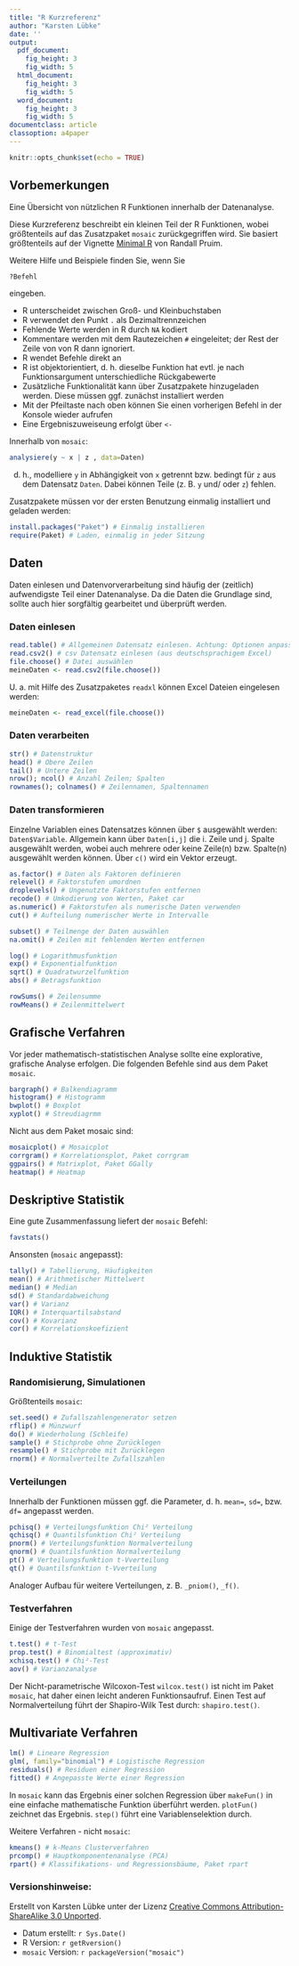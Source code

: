 ```yaml
---
title: "R Kurzreferenz"
author: "Karsten Lübke"
date: ''
output:
  pdf_document:
    fig_height: 3
    fig_width: 5
  html_document:
    fig_height: 3
    fig_width: 5
  word_document:
    fig_height: 3
    fig_width: 5
documentclass: article
classoption: a4paper
---
```


```r
knitr::opts_chunk$set(echo = TRUE)
```

## Vorbemerkungen
Eine Übersicht von nützlichen R Funktionen innerhalb der Datenanalyse. 

Diese Kurzreferenz beschreibt ein kleinen Teil der R Funktionen, wobei größtenteils auf das Zusatzpaket `mosaic` zurückgegriffen wird. Sie basiert größtenteils auf der Vignette [Minimal R](https://cran.r-project.org/web/packages/mosaic/vignettes/MinimalR.pdf) von Randall Pruim.

Weitere Hilfe und Beispiele finden Sie, wenn Sie
```r
?Befehl
```
eingeben.

* R unterscheidet zwischen Groß- und Kleinbuchstaben
* R verwendet den Punkt `.` als Dezimaltrennzeichen
* Fehlende Werte werden in R durch `NA` kodiert
* Kommentare werden mit dem Rautezeichen `#` eingeleitet; der Rest der Zeile von von R dann ignoriert.
* R wendet Befehle direkt an
* R ist objektorientiert, d. h. dieselbe Funktion hat evtl. je nach Funktionsargument unterschiedliche Rückgabewerte
* Zusätzliche Funktionalität kann über Zusatzpakete hinzugeladen werden. Diese müssen ggf. zunächst  installiert werden
* Mit der Pfeiltaste nach oben können Sie einen vorherigen Befehl in der Konsole wieder aufrufen
* Eine Ergebniszuweiseung erfolgt über `<-`

Innerhalb von `mosaic`:
```r
analysiere(y ~ x | z , data=Daten)
```
d. h., modelliere `y` in Abhängigkeit von `x` getrennt bzw. bedingt für `z` aus dem Datensatz `Daten`. Dabei können Teile (z. B. `y` und/ oder `z`) fehlen.

Zusatzpakete müssen vor der ersten Benutzung einmalig installiert und geladen werden:
```r
install.packages("Paket") # Einmalig installieren
require(Paket) # Laden, einmalig in jeder Sitzung

```


## Daten
Daten einlesen und Datenvorverarbeitung sind häufig der (zeitlich) aufwendigste Teil einer Datenanalyse. Da die Daten die Grundlage sind, sollte auch hier sorgfältig gearbeitet und überprüft werden.

### Daten einlesen
```r
read.table() # Allgemeinen Datensatz einlesen. Achtung: Optionen anpassen
read.csv2() # csv Datensatz einlesen (aus deutschsprachigem Excel)
file.choose() # Datei auswählen
meineDaten <- read.csv2(file.choose())
```

U. a. mit Hilfe des Zusatzpaketes `readxl` können Excel Dateien eingelesen werden:
```r
meineDaten <- read_excel(file.choose()) 
```

### Daten verarbeiten
```r
str() # Datenstruktur
head() # Obere Zeilen
tail() # Untere Zeilen
nrow(); ncol() # Anzahl Zeilen; Spalten 
rownames(); colnames() # Zeilennamen, Spaltennamen
```

### Daten transformieren
Einzelne Variablen eines Datensatzes können über `$` ausgewählt werden: `Daten$Variable`. Allgemein kann über `Daten[i,j]` die i. Zeile und j. Spalte ausgewählt werden, wobei auch mehrere oder keine Zeile(n) bzw. Spalte(n) ausgewählt werden können. Über `c()` wird ein Vektor erzeugt.
```r
as.factor() # Daten als Faktoren definieren
relevel() # Faktorstufen umordnen
droplevels() # Ungenutzte Faktorstufen entfernen
recode() # Umkodierung von Werten, Paket car
as.numeric() # Faktorstufen als numerische Daten verwenden
cut() # Aufteilung numerischer Werte in Intervalle

subset() # Teilmenge der Daten auswählen
na.omit() # Zeilen mit fehlenden Werten entfernen

log() # Logarithmusfunktion
exp() # Exponentialfunktion
sqrt() # Quadratwurzelfunktion
abs() # Betragsfunktion

rowSums() # Zeilensumme
rowMeans() # Zeilenmittelwert
```


## Grafische Verfahren
Vor jeder mathematisch-statistischen Analyse sollte eine explorative, grafische Analyse erfolgen. Die folgenden Befehle sind aus dem Paket `mosaic`.
```r
bargraph() # Balkendiagramm
histogram() # Histogramm
bwplot() # Boxplot
xyplot() # Streudiagrmm
```
Nicht aus dem Paket mosaic sind:
```r
mosaicplot() # Mosaicplot
corrgram() # Korrelationsplot, Paket corrgram
ggpairs() # Matrixplot, Paket GGally
heatmap() # Heatmap
```

\pagebreak 

## Deskriptive Statistik
Eine gute Zusammenfassung liefert der `mosaic` Befehl:
```r
favstats()
```
Ansonsten (`mosaic` angepasst):
```r
tally() # Tabellierung, Häufigkeiten 
mean() # Arithmetischer Mittelwert
median() # Median
sd() # Standardabweichung
var() # Varianz
IQR() # Interquartilsabstand
cov() # Kovarianz
cor() # Korrelationskoefizient
```

## Induktive Statistik

### Randomisierung, Simulationen
Größtenteils `mosaic`:
```r
set.seed() # Zufallszahlengenerator setzen
rflip() # Münzwurf
do() # Wiederholung (Schleife)
sample() # Stichprobe ohne Zurücklegen
resample() # Stichprobe mit Zurücklegen
rnorm() # Normalverteilte Zufallszahlen
```

### Verteilungen
Innerhalb der Funktionen müssen ggf. die Parameter, d. h. `mean=`, `sd=`, bzw. `df=` angepasst werden.
```r
pchisq() # Verteilungsfunktion Chi² Verteilung
qchisq() # Quantilsfunktion Chi² Verteilung
pnorm() # Verteilungsfunktion Normalverteilung
qnorm() # Quantilsfunktion Normalverteilung
pt() # Verteilungsfunktion t-Vverteilung
qt() # Quantilsfunktion t-Vverteilung
```
Analoger Aufbau für weitere Verteilungen, z. B. `_pniom()`, `_f()`.

### Testverfahren
Einige der Testverfahren wurden von `mosaic` angepasst.
```r
t.test() # t-Test
prop.test() # Binomialtest (approximativ)
xchisq.test() # Chi²-Test
aov() # Varianzanalyse
```

Der Nicht-parametrische Wilcoxon-Test `wilcox.test()` ist nicht im Paket `mosaic`, hat daher einen leicht anderen Funktionsaufruf. Einen Test auf Normalverteilung führt der Shapiro-Wilk Test durch: `shapiro.test()`. 


## Multivariate Verfahren
```r
lm() # Lineare Regression
glm(, family="binomial") # Logistische Regression
residuals() # Residuen einer Regression
fitted() # Angepasste Werte einer Regression
```
In `mosaic` kann das Ergebnis einer solchen Regression über `makeFun()` in eine einfache mathematische Funktion überführt werden. `plotFun()` zeichnet das Ergebnis. `step()` führt eine Variablenselektion durch. 

Weitere Verfahren - nicht `mosaic`:
```r
kmeans() # k-Means Clusterverfahren
prcomp() # Hauptkomponentenanalyse (PCA)
rpart() # Klassifikations- und Regressionsbäume, Paket rpart
```




### Versionshinweise:
Erstellt von Karsten Lübke unter der Lizenz [Creative Commons Attribution-ShareAlike 3.0 Unported](http://creativecommons.org/licenses/by-sa/3.0). 

* Datum erstellt: `r Sys.Date()`
* R Version: `r getRversion()`
* `mosaic` Version: `r packageVersion("mosaic")`



